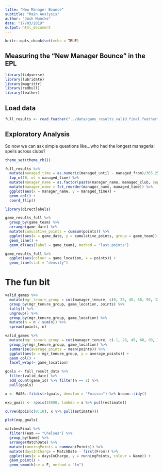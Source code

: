 ```yaml
---
title: "New Manager Bounce"
subtitle: "Main Analysis"
author: "Josh Muncke"
date: "17/03/2019"
output: html_document
---
```


```r
knitr::opts_chunk$set(echo = TRUE)
```

## Measuring the "New Manager Bounce" in the EPL

```r
library(tidyverse)
library(lubridate)
library(magrittr)
library(redbull)
library(feather)
```

## Load data

```r
full_results <- read_feather("../data/game_results_valid_final.feather")
```

## Exploratory Analysis

So now we can ask simple questions like...who had the longest managerial spells across clubs?

```r
theme_set(theme_rb())

full_results %>%
  mutate(managed_time = as.numeric(managed_until - managed_from)/365.25) %>%
  top_n(10, wt = managed_time) %>%
  mutate(manager_name = as.factor(paste(manager_name, managed_club, sep = "\n"))) %>%
  mutate(manager_name = fct_reorder(manager_name, managed_time)) %>%
  ggplot(aes(x = manager_name, y = managed_time)) +
  geom_col() +
  coord_flip()
```


```r
library(directlabels)

game_results_full %>%
  group_by(game_team) %>%
  arrange(game_date) %>%
  mutate(cumulative_points = cumsum(points)) %>%
  ggplot(aes(x = game_date, y = cumulative_points, group = game_team)) +
  geom_line() +
  geom_dl(aes(label = game_team), method = "last.points")

game_results_full %>%
  ggplot(aes(colour = game_location, x = points)) +
  geom_line(stat = "density")
```


# The fun bit

```r
valid_games %>% 
  mutate(mgr_tenure_group = cut(manager_tenure, c(0, 28, 45, 60, 90, 120, 180, 270, 365, 720, 99999))) %>%
  group_by(mgr_tenure_group, game_location, points) %>%
  tally() %>% 
  ungroup() %>%
  group_by(mgr_tenure_group, game_location) %>%
  mutate(n = n / sum(n)) %>%
  spread(points, n)

valid_games %>% 
  mutate(mgr_tenure_group = cut(manager_tenure, c(-1, 28, 45, 60, 90, 120, 180, 270, 365, 720, 99999))) %>%
  group_by(mgr_tenure_group, game_location) %>%
  summarise(average_points = mean(points)) %>%
  ggplot(aes(x = mgr_tenure_group, y = average_points)) +
  geom_col() +
  facet_wrap(~ game_location)

goals <- full_result_data %>% 
  filter(valid_date) %>%
  add_count(game_id) %>% filter(n == 2) %>%
  pull(goals)

x <- MASS::fitdistr(goals, densfun = "Poisson") %>% broom::tidy()

exp_goals <- rpois(18000, lambda = x %>% pull(estimate))

curve(dpois(c(0:10), x %>% pull(estimate)))

plot(exp_goals)

matchesFinal %>% 
  filter(Team == "Chelsea") %>% 
  group_by(Name) %>% 
  arrange(MatchDate) %>% 
  mutate(runningPoints = cummean(Points)) %>%
  mutate(daysInCharge = MatchDate - first(From)) %>%
  ggplot(aes(x = daysInCharge, y = runningPoints, colour = Name)) + 
  geom_point() +
  geom_smooth(se = F, method = "lm")
```




